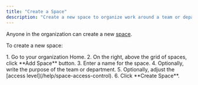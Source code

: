 ```yaml
---
title: "Create a Space"
description: "Create a new space to organize work around a team or department."
---
```



Anyone in the organization can create a new [space](/help/intro-to-spaces).

To create a new space:

<Steps>
1. Go to your organization Home.
2. On the right, above the grid of spaces, click **Add Space** button.
3. Enter a name for the space.
4. Optionally, write the purpose of the team or department.
5. Optionally, adjust the [access level](/help/space-access-control).
6. Click **Create Space**.
</Steps>
